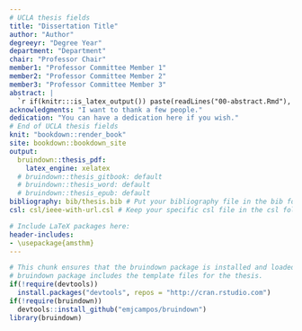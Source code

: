 ```yaml
---
# UCLA thesis fields
title: "Dissertation Title"
author: "Author"
degreeyr: "Degree Year"
department: "Department"
chair: "Professor Chair"
member1: "Professor Committee Member 1"
member2: "Professor Committee Member 2"
member3: "Professor Committee Member 3"
abstract: |
  `r if(knitr:::is_latex_output()) paste(readLines("00-abstract.Rmd"), collapse = '\n  ')`
acknowledgments: "I want to thank a few people."
dedication: "You can have a dedication here if you wish."
# End of UCLA thesis fields
knit: "bookdown::render_book"
site: bookdown::bookdown_site
output: 
  bruindown::thesis_pdf:
    latex_engine: xelatex
  # bruindown::thesis_gitbook: default
  # bruindown::thesis_word: default
  # bruindown::thesis_epub: default
bibliography: bib/thesis.bib # Put your bibliography file in the bib folder
csl: csl/ieee-with-url.csl # Keep your specific csl file in the csl folder

# Include LaTeX packages here:
header-includes:
- \usepackage{amsthm}
---
```


<!-- 
Above is the YAML (YAML Ain't Markup Language) header that includes a lot of metadata used to produce the document.  Be careful with spacing in this header!

If you'd like to include a comment that won't be produced in your resulting file enclose it in a block like this.
-->

```r
# This chunk ensures that the bruindown package is installed and loaded. This
# bruindown package includes the template files for the thesis.
if(!require(devtools))
  install.packages("devtools", repos = "http://cran.rstudio.com")
if(!require(bruindown))
  devtools::install_github("emjcampos/bruindown")
library(bruindown)
```


